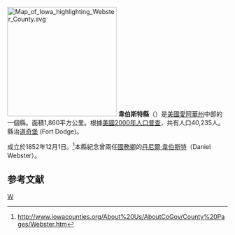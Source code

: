 {{noteTA
|T=zh-hans:韦伯斯特县 (艾奥瓦州);zh-hk:韋伯斯特縣 (艾奧瓦州);zh-tw:韋伯斯特郡 (愛阿華州);
}}

{{Otheruses|韋伯斯特縣|subject=美國愛阿華州的一個縣|other=同名的縣}}
[[File:Map_of_Iowa_highlighting_Webster_County.svg|250px]]
'''韋伯斯特縣'''（{{lang-en|Webster County}}）是[[美國|美國]][[愛阿華州|愛阿華州]]中部的一個縣。面積1,860平方公里。根據[[美國2000年人口普查|美國2000年人口普查]]，共有人口40,235人。縣治[[道奇堡|道奇堡]] (Fort Dodge)。

成立於1852年12月1日。<ref>http://www.iowacounties.org/About%20Us/AboutCoGov/County%20Pages/Webster.htm{{dead link|date=2018年5月 |bot=InternetArchiveBot |fix-attempted=yes }}</ref>本縣紀念曾兩任[[美國國務卿|國務卿]]的[[丹尼爾·韋伯斯特|丹尼爾·韋伯斯特]]（Daniel Webster）。

== 参考文献 ==
<div class="references-small">
<references />
</div>
{{iowa-stub}}

[[Category:艾奧瓦州行政區劃|W]]